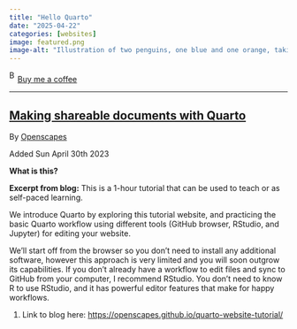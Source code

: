```yaml
---
title: "Hello Quarto"
date: "2025-04-22"
categories: [websites]
image: featured.png
image-alt: "Illustration of two penguins, one blue and one orange, taking a selfie with a selfie stick. The moon in the background looks like the Quarto logo."
---
```



<link href="https://fonts.googleapis.com/css?family=Cookie" rel="stylesheet"><a class="bmc-button" target="_blank" href="https://www.buymeacoffee.com/JoscelinRocha">![Buy me a coffee](https://cdn.buymeacoffee.com/buttons/bmc-new-btn-logo.svg){alt="Buy me a coffee" width="15" height="21"}Buy me a coffee</a>

------------------------------------------------------------------------


## [Making shareable documents with Quarto](https://openscapes.github.io/quarto-website-tutorial/)

By
[Openscapes](https://openscapes.github.io/quarto-website-tutorial/#about)

Added Sun April 30th 2023

**What is this?**

**Excerpt from blog:** This is a 1-hour tutorial that can be used to
teach or as self-paced learning.

We introduce Quarto by exploring this tutorial website, and practicing
the basic Quarto workflow using different tools (GitHub browser,
RStudio, and Jupyter) for editing your website.

We'll start off from the browser so you don't need to install any
additional software, however this approach is very limited and you will
soon outgrow its capabilities. If you don't already have a workflow to
edit files and sync to GitHub from your computer, I recommend RStudio.
You don't need to know R to use RStudio, and it has powerful editor
features that make for happy workflows.

1.  Link to blog here:
    <https://openscapes.github.io/quarto-website-tutorial/>
